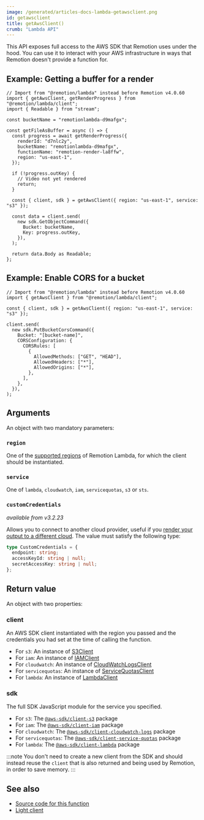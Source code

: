 ```yaml
---
image: /generated/articles-docs-lambda-getawsclient.png
id: getawsclient
title: getAwsClient()
crumb: "Lambda API"
---
```


This API exposes full access to the AWS SDK that Remotion uses under the hood. You can use it to interact with your AWS infrastructure in ways that Remotion doesn't provide a function for.

## Example: Getting a buffer for a render

```tsx {19-28}
// Import from "@remotion/lambda" instead before Remotion v4.0.60
import { getAwsClient, getRenderProgress } from "@remotion/lambda/client";
import { Readable } from "stream";

const bucketName = "remotionlambda-d9mafgx";

const getFileAsBuffer = async () => {
  const progress = await getRenderProgress({
    renderId: "d7nlc2y",
    bucketName: "remotionlambda-d9mafgx",
    functionName: "remotion-render-la8ffw",
    region: "us-east-1",
  });

  if (!progress.outKey) {
    // Video not yet rendered
    return;
  }

  const { client, sdk } = getAwsClient({ region: "us-east-1", service: "s3" });

  const data = client.send(
    new sdk.GetObjectCommand({
      Bucket: bucketName,
      Key: progress.outKey,
    }),
  );

  return data.Body as Readable;
};
```

## Example: Enable CORS for a bucket

```tsx
// Import from "@remotion/lambda" instead before Remotion v4.0.60
import { getAwsClient } from "@remotion/lambda/client";

const { client, sdk } = getAwsClient({ region: "us-east-1", service: "s3" });

client.send(
  new sdk.PutBucketCorsCommand({
    Bucket: "[bucket-name]",
    CORSConfiguration: {
      CORSRules: [
        {
          AllowedMethods: ["GET", "HEAD"],
          AllowedHeaders: ["*"],
          AllowedOrigins: ["*"],
        },
      ],
    },
  }),
);
```

## Arguments

An object with two mandatory parameters:

### `region`

One of the [supported regions](/docs/lambda/region-selection) of Remotion Lambda, for which the client should be instantiated.

### `service`

One of `lambda`, `cloudwatch`, `iam`, `servicequotas`, `s3` or `sts`.

### `customCredentials`

_available from v3.2.23_

Allows you to connect to another cloud provider, useful if you [render your output to a different cloud](/docs/lambda/custom-destination). The value must satisfy the following type:

```ts
type CustomCredentials = {
  endpoint: string;
  accessKeyId: string | null;
  secretAccessKey: string | null;
};
```

## Return value

An object with two properties:

### client

An AWS SDK client instantiated with the region you passed and the credentials you had set at the time of calling the function.

- For `s3`: An instance of [S3Client](https://docs.aws.amazon.com/AWSJavaScriptSDK/v3/latest/clients/client-s3/classes/s3client.html)
- For `iam`: An instance of [IAMClient](https://docs.aws.amazon.com/AWSJavaScriptSDK/v3/latest/clients/client-iam/classes/iamclient.html)
- For `cloudwatch`: An instance of [CloudWatchLogsClient](https://docs.aws.amazon.com/AWSJavaScriptSDK/v3/latest/clients/client-cloudwatch-logs/classes/cloudwatchlogsclient.html)
- For `servicequotas`: An instance of [ServiceQuotasClient](https://docs.aws.amazon.com/AWSJavaScriptSDK/v3/latest/clients/client-service-quotas/classes/servicequotasclient.html)
- For `lambda`: An instance of [LambdaClient](https://docs.aws.amazon.com/AWSJavaScriptSDK/v3/latest/clients/client-lambda/classes/lambdaclient.html)

### sdk

The full SDK JavaScript module for the service you specified.

- For `s3`: The [`@aws-sdk/client-s3`](https://docs.aws.amazon.com/AWSJavaScriptSDK/v3/latest/clients/client-s3/index.html#aws-sdkclient-s3) package
- For `iam`: The [`@aws-sdk/client-iam`](https://docs.aws.amazon.com/AWSJavaScriptSDK/v3/latest/clients/client-iam/index.html#aws-sdkclient-iam) package
- For `cloudwatch`: The [`@aws-sdk/client-cloudwatch-logs`](https://docs.aws.amazon.com/AWSJavaScriptSDK/v3/latest/clients/client-cloudwatch-logs/index.html#aws-sdkclient-cloudwatch-logs) package
- For `servicequotas`: The [`@aws-sdk/client-service-quotas`](https://docs.aws.amazon.com/AWSJavaScriptSDK/v3/latest/clients/client-service-quotas/index.html) package
- For `lambda`: The [`@aws-sdk/client-lambda`](https://docs.aws.amazon.com/AWSJavaScriptSDK/v3/latest/clients/client-lambda/index.html#aws-sdkclient-lambda) package

:::note
You don't need to create a new client from the SDK and should instead reuse the `client` that is also returned and being used by Remotion, in order to save memory.
:::

## See also

- [Source code for this function](https://github.com/remotion-dev/remotion/blob/main/packages/lambda/src/api/get-aws-client.ts)
- [Light client](/docs/lambda/light-client)
